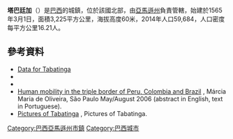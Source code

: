{{coord|04|15|09|S|69|56|17|W|scale:30000|display=title}}

'''塔巴廷加'''（{{lang-pt|Tabatinga}}）是[[巴西|巴西]]的城鎮，位於該國北部，由[[亞馬遜州_(巴西)|亞馬遜州]]負責管轄，始建於1565年3月1日，面積3,225平方公里，海拔高度60米，2014年人口59,684，人口密度每平方公里16.21人。

==參考資料==
*[https://web.archive.org/web/20110516200651/http://www.ibge.gov.br/cidadesat/xtras/perfil.php?codmun=130406 Data for Tabatinga]
*{{cite web|publisher=Portal Tabatinga |url=http://www.portaltabatinga.com.br/nossacidadeatual.htm |title=Nossa Cidade |language=pt |accessdate=2008-02-07 |deadurl=yes |archiveurl=https://web.archive.org/web/20080212233212/http://www.portaltabatinga.com.br/nossacidadeatual.htm |archivedate=2008-02-12 }}
*{{Cite web |title=Rio drug trade turns Amazon city into crime capital |url=http://www.guardian.co.uk/world/2011/jan/04/rio-drug-trade-amazon-manaus |work=The Guardian |author=Tom Philips |date=4 January 2011 |accessdate=5 January 2011 |quote=Much of the cocaine sold in Rio is said to arrive through Tabatinga, a smuggling mecca lost on Brazil's tri-border with Peru and Colombia, around 700 miles upriver from Manaus. |archive-date=2013-01-27 |archive-url=https://web.archive.org/web/20130127113602/http://www.guardian.co.uk/world/2011/jan/04/rio-drug-trade-amazon-manaus |dead-url=no }}
*[http://www.scielo.br/scielo.php?script=sci_arttext&pid=S0103-40142006000200014 Human mobility in the triple border of Peru, Colombia and Brazil] {{Wayback|url=http://www.scielo.br/scielo.php?script=sci_arttext&pid=S0103-40142006000200014 |date=20121001055447 }}, Márcia Maria de Oliveira, São Paulo May/August 2006 (abstract in English, text in Portuguese).
*[http://www.metaltraveller.com/en/trips/brazil/tabatinga.html Pictures of Tabatinga] {{Wayback|url=http://www.metaltraveller.com/en/trips/brazil/tabatinga.html |date=20160729003111 }}, Pictures of Tabatinga.

{{Brazil-geo-stub}}
{{巴西亞馬遜州市鎮}}

[[Category:巴西亞馬遜州市鎮|Category:巴西亞馬遜州市鎮]]
[[Category:巴西城市|Category:巴西城市]]